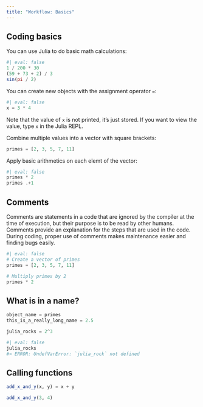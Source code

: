 ```yaml
---
title: "Workflow: Basics"
---
```


## Coding basics

You can use Julia to do basic math calculations:
```julia
#| eval: false
1 / 200 * 30
(59 + 73 + 2) / 3
sin(pi / 2)
```

You can create new objects with the assignment operator `=`:

```julia
#| eval: false
x = 3 * 4
```

Note that the value of `x` is not printed, it’s just stored. If you want to view the value, type `x` in the Julia REPL.

Combine multiple values into a vector with square brackets:
```julia
primes = [2, 3, 5, 7, 11]
```

Apply basic arithmetics on each elemt of the vector:

```julia
#| eval: false
primes * 2
primes .+1
```

## Comments

Comments are statements in a code that are ignored by the compiler at the time of execution, but their purpose is to be read by other humans. Comments provide an explanation for the steps that are used in the code. During coding, proper use of comments makes maintenance easier and finding bugs easily. 

```julia
#| eval: false
# Create a vector of primes
primes = [2, 3, 5, 7, 11]

# Multiply primes by 2
primes * 2
```

## What is in a name?

```julia
object_name = primes
this_is_a_really_long_name = 2.5
```

```julia
julia_rocks = 2^3
```

```julia
#| eval: false
julia_rocks
#> ERROR: UndefVarError: `julia_rock` not defined
```

## Calling functions

```julia
add_x_and_y(x, y) = x + y
```

```julia
add_x_and_y(3, 4)
```
